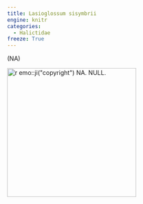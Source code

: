 ```yaml
---
title: Lasioglossum sisymbrii
engine: knitr
categories:
  - Halictidae
freeze: True
---
```

(NA)

[![`r emo::ji("copyright")` NA. NULL.](/files/no_bee.png){height=300}](NA)
